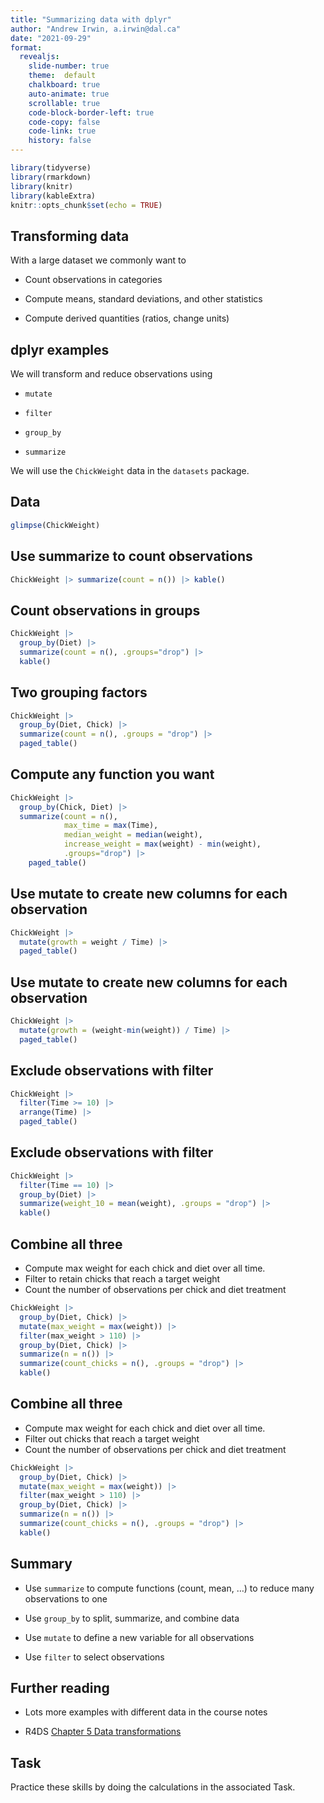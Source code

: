 ```yaml
---
title: "Summarizing data with dplyr"
author: "Andrew Irwin, a.irwin@dal.ca"
date: "2021-09-29"
format:
  revealjs:
    slide-number: true
    theme:  default
    chalkboard: true
    auto-animate: true
    scrollable: true
    code-block-border-left: true
    code-copy: false
    code-link: true
    history: false
---
```


```r
library(tidyverse)
library(rmarkdown)
library(knitr)
library(kableExtra)
knitr::opts_chunk$set(echo = TRUE)
```

## Transforming data

With a large dataset we commonly want to 

* Count observations in categories

* Compute means, standard deviations, and other statistics

* Compute derived quantities (ratios, change units) 



## dplyr examples

We will transform and reduce observations using 

* `mutate`

* `filter`

* `group_by`

* `summarize`

We will use the `ChickWeight` data in the `datasets` package.

## Data {.smaller}

```r
glimpse(ChickWeight)
```

## Use summarize to count observations

```r
ChickWeight |> summarize(count = n()) |> kable()
```

## Count observations in groups

```r
ChickWeight |>
  group_by(Diet) |> 
  summarize(count = n(), .groups="drop") |>
  kable()
```


## Two grouping factors {.smaller}

```r
ChickWeight |>
  group_by(Diet, Chick) |> 
  summarize(count = n(), .groups = "drop") |>
  paged_table()
```

## Compute any function you want {.smaller}

```r
ChickWeight |>
  group_by(Chick, Diet) |> 
  summarize(count = n(), 
            max_time = max(Time), 
            median_weight = median(weight),
            increase_weight = max(weight) - min(weight),
            .groups="drop") |>
    paged_table()
```

## Use mutate to create new columns for each observation {.smaller}

```r
ChickWeight |> 
  mutate(growth = weight / Time) |>
  paged_table()
```

## Use mutate to create new columns for each observation {.smaller}

```r
ChickWeight |>
  mutate(growth = (weight-min(weight)) / Time) |>
  paged_table()
```

## Exclude observations with filter {.smaller}

```r
ChickWeight |> 
  filter(Time >= 10) |> 
  arrange(Time) |>
  paged_table()
```


## Exclude observations with filter {.smaller}

```r
ChickWeight |> 
  filter(Time == 10) |> 
  group_by(Diet) |> 
  summarize(weight_10 = mean(weight), .groups = "drop") |>
  kable()
```

## Combine all three

* Compute max weight for each chick and diet over all time.
* Filter to retain chicks that reach a target weight
* Count the number of observations per chick and diet treatment

```r
ChickWeight |>
  group_by(Diet, Chick) |>
  mutate(max_weight = max(weight)) |>
  filter(max_weight > 110) |>
  group_by(Diet, Chick) |>
  summarize(n = n()) |>
  summarize(count_chicks = n(), .groups = "drop") |>
  kable()
```

## Combine all three

* Compute max weight for each chick and diet over all time.
* Filter out chicks that reach a target weight
* Count the number of observations per chick and diet treatment

```r
ChickWeight |> 
  group_by(Diet, Chick) |>
  mutate(max_weight = max(weight)) |>
  filter(max_weight > 110) |>
  group_by(Diet, Chick) |>
  summarize(n = n()) |>
  summarize(count_chicks = n(), .groups = "drop") |>
  kable()
```


## Summary

* Use `summarize` to compute functions (count, mean, ...) to reduce many observations to one

* Use `group_by` to split, summarize, and combine data

* Use `mutate` to define a new variable for all observations

* Use `filter` to select observations


## Further reading

* Lots more examples with different data in the course notes

* R4DS [Chapter 5 Data transformations](https://r4ds.hadley.nz/data-transform)


## Task

Practice these skills by doing the calculations in the associated Task.

